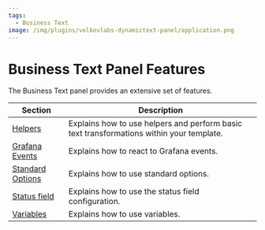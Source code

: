 ```yaml
---
tags:
  - Business Text
image: /img/plugins/volkovlabs-dynamictext-panel/application.png
---
```


# Business Text Panel Features

The Business Text panel provides an extensive set of features.

| Section                         | Description                                                                              |
| ------------------------------- | ---------------------------------------------------------------------------------------- |
| [Helpers](../helpers)           | Explains how to use helpers and perform basic text transformations within your template. |
| [Grafana Events](../eventbus)   | Explains how to react to Grafana events.                                                 |
| [Standard Options](../standard) | Explains how to use standard options.                                                    |
| [Status field](../status)       | Explains how to use the status field configuration.                                      |
| [Variables](../variables)       | Explains how to use variables.                                                           |
